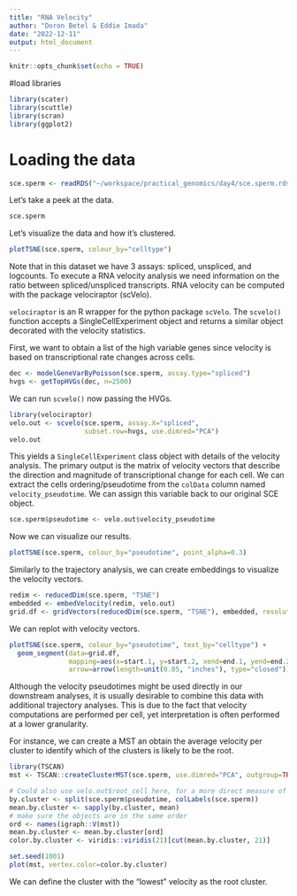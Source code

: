 ```yaml
---
title: "RNA Velocity"
author: "Doron Betel & Eddie Imada"
date: "2022-12-11"
output: html_document
---
```


```r
knitr::opts_chunk$set(echo = TRUE)
```
#load libraries
```r
library(scater)
library(scuttle)
library(scran)
library(ggplot2)
```
# Loading the data
```r
sce.sperm <- readRDS("~/workspace/practical_genomics/day4/sce.sperm.rds")
```

Let's take a peek at the data.

```r
sce.sperm
```

Let's visualize the data and how it's clustered.
```r
plotTSNE(sce.sperm, colour_by="celltype")
```


Note that in this dataset we have 3 assays: spliced, unspliced, and logcounts.
To execute a RNA velocity analysis we need information on the ratio between
spliced/unspliced transcripts. RNA velocity can be computed with the package
velociraptor (scVelo).

`velociraptor` is an R wrapper for the python package `scVelo`. The 
`scvelo()` function accepts a SingleCellExperiment object
and returns a similar object decorated with the velocity statistics.

First, we want to obtain a list of the high variable genes since velocity
is based on transcriptional rate changes across cells.

```r
dec <- modelGeneVarByPoisson(sce.sperm, assay.type="spliced")
hvgs <- getTopHVGs(dec, n=2500)
```

We can run `scvelo()` now passing the HVGs.
```r
library(velociraptor)
velo.out <- scvelo(sce.sperm, assay.X="spliced", 
                   subset.row=hvgs, use.dimred="PCA")
velo.out
```

This yields a `SingleCellExperiment` class object with details of the velocity
analysis. The primary output is the matrix of velocity vectors that describe 
the direction and magnitude of transcriptional change for each cell. 
We can extract the cells ordering/pseudotime from the `colData` column named 
`velocity_pseudotime`. We can assign this variable back to our original SCE
object.

```r
sce.sperm$pseudotime <- velo.out$velocity_pseudotime
```

Now we can visualize our results.

```r
plotTSNE(sce.sperm, colour_by="pseudotime", point_alpha=0.3)
```

Similarly to the trajectory analysis, we can create embeddings to visualize 
the velocity vectors.

```r
redim <- reducedDim(sce.sperm, "TSNE")
embedded <- embedVelocity(redim, velo.out)
grid.df <- gridVectors(reducedDim(sce.sperm, "TSNE"), embedded, resolution=30)
```

We can replot with velocity vectors.

```r
plotTSNE(sce.sperm, colour_by="pseudotime", text_by="celltype") +
  geom_segment(data=grid.df, 
               mapping=aes(x=start.1, y=start.2, xend=end.1, yend=end.2), 
               arrow=arrow(length=unit(0.05, "inches"), type="closed"))
```

Although the velocity pseudotimes might be used directly in our downstream 
analyses, it is usually desirable to combine this data with additional 
trajectory analyses. This is due to the fact that velocity computations are 
performed per cell, yet interpretation is often performed at a lower granularity.

For instance, we can create a MST an obtain the average velocity per cluster to
identify which of the clusters is likely to be the root.

```r
library(TSCAN)
mst <- TSCAN::createClusterMST(sce.sperm, use.dimred="PCA", outgroup=TRUE)

# Could also use velo.out$root_cell here, for a more direct measure of 'rootness'.
by.cluster <- split(sce.sperm$pseudotime, colLabels(sce.sperm))
mean.by.cluster <- sapply(by.cluster, mean)
# make sure the objects are in the same order
ord <- names(igraph::V(mst))
mean.by.cluster <- mean.by.cluster[ord]
color.by.cluster <- viridis::viridis(21)[cut(mean.by.cluster, 21)]

set.seed(1001)
plot(mst, vertex.color=color.by.cluster)

```

We can define the cluster with the "lowest" velocity as the root cluster.
